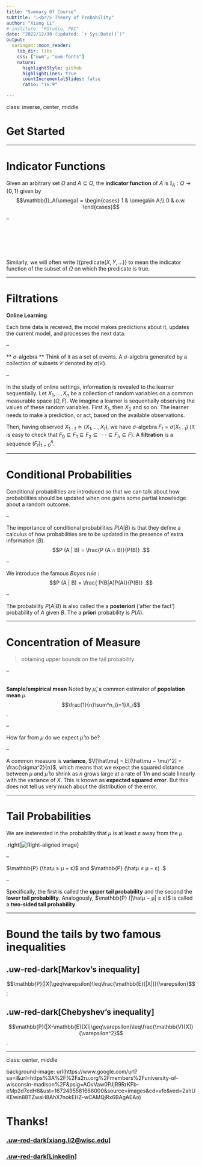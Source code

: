 ```yaml
---
title: "Summary Of Course"
subtitle: "⚔<br/> Theory of Probability"
author: "Xiang Li"
# institute: "RStudio, PBC"
date: "2022/12/30 (updated: `r Sys.Date()`)"
output:
  xaringan::moon_reader:
    lib_dir: libs
    css: ["uwm", "uwm-fonts"]
    nature:
      highlightStyle: github
      highlightLines: true
      countIncrementalSlides: false
      ratio: "16:9"

---
```

class: inverse, center, middle

# Get Started

---

# Indicator Functions
Given an arbitrary set $Ω$ and $A ⊆ Ω$, the **indicator function** of $A$ is $\mathbb{I}_A : Ω \rightarrow \{0, 1\}$ given by
$$\mathbb{I}_A(\omega) = \begin{cases}
1 & \omega\in A;\\
0 & o.w.
\end{cases}$$

--

<br/>
<br/>
<br/>
<br/>
<br/>
Similarly, we will often write $\mathbb{I}\{\text{predicate}(X,Y,...)\}$ to mean the indicator function of the subset of $Ω$ on which the predicate is true.

---

# Filtrations
**Online Learning**

Each time data is received, the model makes predictions about it, updates the current model, and processes the next data.

--

** $\sigma$-algebra ** Think of it as a set of events. A $\sigma$-algebra generated by a collection of subsets $\mathcal{C}$ denoted by $\sigma(\mathcal{C})$.

--

In the study of online settings, information is revealed to the learner sequentially. Let $X_1,...,X_n$ be a collection of random variables on a common measurable space $(Ω,F)$. We imagine a learner is sequentially observing the values of these random variables. First $X_1$, then $X_2$ and so on. The learner needs to make a prediction, or act, based on the available observations.

Then, having observed $X_{1:t} \doteq (X_1,...,X_t)$, we have $σ$-algebra $F_t = σ(X_{1:t})$ (It is easy to check that $F_0⊆F_1⊆F_2⊆···⊆F_n⊆F$). A **filtration** is a sequence $(F_t)^n_{t=0}$.

---

# Conditional Probabilities

Conditional probabilities are introduced so that we can talk about how probabilities should be updated when one gains some partial knowledge about a random outcome.

--

The importance of conditional probabilities $P (A | B)$ is that they define a calculus of how probabilities are to be updated in the presence of extra information $(B)$.
$$P (A | B) = \frac{P (A ∩ B)}{P(B)} .$$

--

We introduce the famous *Bayes rule* :
$$P (A | B) = \frac{ P(B|A)P(A)}{P(B)} .$$

--

The probability $P(A|B)$ is also called the a **posteriori** (‘after the fact’) probability of $A$ given $B$. The a **priori** probability is $P (A)$.

---

# Concentration of Measure
>obtaining upper bounds on the tail probability

--

<br/>
**Sample/empirical mean** Noted by $\hat\mu$, a common estimator of **popolation mean** $μ$.
$$\frac{1}{n}\sum^n_{i=1}X_i$$.

--

How far from $μ$ do we expect $\hat\mu$ to be?

--

A common measure is **variance**, $V[\hat\mu] = E[(\hat\mu − \mu)^2] = \frac{\sigma^2}{n}$,
which means that we expect the squared distance between $μ$ and $\hat\mu$ to shrink as $n$ grows large at a rate of $1/n$ and scale linearly with the variance of $X$. This is known as **expected squared error**. But this does not tell us very much about the distribution of the error.

---

# Tail Probabilities

We are insterested in the probability that $\mu$ is at least $\varepsilon$ away from the $\mu$.

.right[![Right-aligned image](sources/WechatIMG72542.png)]

--

$\mathbb{P} (\hatμ ≥ μ + ε)$  and  $\mathbb{P} (\hatμ ≤ μ − ε) .$

--

Specifically, the first is called the **upper tail probability** and the second the **lower tail probability**. Analogously, $\mathbb{P} (|\hatμ − μ| ≥ ε)$ is called a **two-sided tail probability**.

---

# Bound the tails by two famous inequalities

## .uw-red-dark[Markov’s inequality]
$$\mathbb{P}(|X|\geq\varepsilon)\leq\frac{\mathbb{E}[|X|]}{\varepsilon}$$;

## .uw-red-dark[Chebyshev’s inequality]
$$\mathbb{P}(|X-\mathbb{E}[X]|\geq\varepsilon)\leq\frac{\mathbb{V}[X]}{\varepsilon^2}$$.

---
class: center, middle

background-image: url(https://www.google.com/url?sa=i&url=https%3A%2F%2Fa2ru.org%2Fmembers%2Funiversity-of-wisconsin-madison%2F&psig=AOvVaw0PJjR9RrKFb-eMp2d7cdH8&ust=1672495581666000&source=images&cd=vfe&ved=2ahUKEwin88TZwaH8AhX7nokEHZ-wCAMQjRx6BAgAEAo)

# Thanks!

### [.uw-red-dark[xiang.li2@wisc.edu]](xiang.li2@wisc.edu)

### [.uw-red-dark[Linkedin]](https://www.linkedin.com/in/xiang-li-202445204/)
